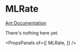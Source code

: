 
# MLRate

[Ant Documentation](https://3x.ant.design/components/rate)

There's nothing here yet.


<PropsPanels of={[
  MLRate,
]} />
